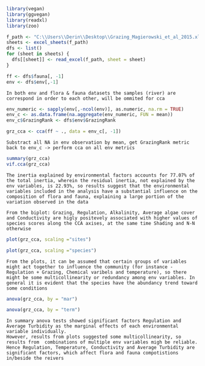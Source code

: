 ```{r include=FALSE}
library(vegan)
library(ggvegan)
library(readxl)
library(zoo)
```

```{r}
f_path <- "C:\\Users\\Derin\\Desktop\\Grazing_Magierowski_et_al_2015.xls"
sheets <- excel_sheets(f_path)
dfs <- list()
for (sheet in sheets) {
  dfs[[sheet]] <- read_excel(f_path, sheet = sheet)
}
```

```{r}
ff <- dfs$fauna[, -1]
env <- dfs$env[,-1]
```

```
In both env and flora & fauna datasets the samples (river) are correspond in order to each other, will be ommited for cca
```

```{r}
env_numeric <- sapply(env[,-ncol(env)], as.numeric, na.rm = TRUE)
env_c <- as.data.frame(na.aggregate(env_numeric, FUN = mean))
env_c$GrazingRank <- dfs$env$GrazingRank

grz_cca <- cca(ff ~ ., data = env_c[, -1])
```

```
Substract all NA in env observation by mean, get GrazingRank metric back to env_c -> perform cca on all env metrics
```

```{r}
summary(grz_cca)
vif.cca(grz_cca)
```
```
The inertia explained by environmental factors accounts for 77.07% of the total inertia, wherein the residual inertia, not explained by the env variables, is 22.93%, so results suggest that the environmental variables included in the analysis have a substantial influence on the composition of flora and fauna, explaining a large portion of the variation observed in the data

From the biplot: Grazing, Regulation, Alkalinity, Average algae cover and Conductivity are higly positevely associated with higher values of species scores along the CCA axises, at the same time Shading and N-N otherwise 
```

```{r}
plot(grz_cca, scaling ="sites")
```


```{r}
plot(grz_cca, scaling ="species")
```

```
From the plots, it can be assumed that certain groups of variables might act together to influence the community (for instance - Regulation + Grazing, Chemical varibels and temperature), so there might be some multicollinearity or redundancy among env variables. In general it is evident that the species have the abundancy trend toward some conditions
```
```{r}
anova(grz_cca, by = "mar")
```

```{r}
anova(grz_cca, by = "term")
```

```
In summary anova tests showed significant factors Regulation and Average Turbidity as the marginal effects of each environmental variable individually.
However, results from plots suggested some multicollinearity, so results from  combinations of multiple env variables migh be reliable. Hence Regulation, Temperature, Conductivity and Average Turbidity are significant factors, which affect flora and fauna compotistions in/beside the reivers
```


